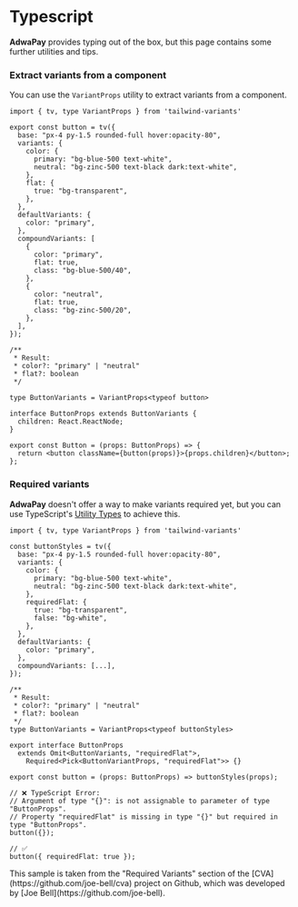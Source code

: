 
# Typescript

**AdwaPay** provides typing out of the box, but this page contains some further utilities and tips.

### Extract variants from a component

You can use the `VariantProps` utility to extract variants from a component. 

```tsx copy /VariantProps/
import { tv, type VariantProps } from 'tailwind-variants'

export const button = tv({
  base: "px-4 py-1.5 rounded-full hover:opacity-80",
  variants: {
    color: {
      primary: "bg-blue-500 text-white",
      neutral: "bg-zinc-500 text-black dark:text-white",
    },
    flat: {
      true: "bg-transparent",
    },
  },
  defaultVariants: {
    color: "primary",
  },
  compoundVariants: [
    {
      color: "primary",
      flat: true,
      class: "bg-blue-500/40",
    },
    {
      color: "neutral",
      flat: true,
      class: "bg-zinc-500/20",
    },
  ],
});

/**
 * Result:
 * color?: "primary" | "neutral"
 * flat?: boolean 
 */

type ButtonVariants = VariantProps<typeof button>

interface ButtonProps extends ButtonVariants {
  children: React.ReactNode;
}

export const Button = (props: ButtonProps) => {
  return <button className={button(props)}>{props.children}</button>;
};
```

### Required variants 

**AdwaPay** doesn't offer a way to make variants required yet, but you can use TypeScript's [Utility Types](https://www.typescriptlang.org/docs/handbook/utility-types.html) to achieve this.

```tsx copy /VariantProps/
import { tv, type VariantProps } from 'tailwind-variants'

const buttonStyles = tv({
  base: "px-4 py-1.5 rounded-full hover:opacity-80",
  variants: {
    color: {
      primary: "bg-blue-500 text-white",
      neutral: "bg-zinc-500 text-black dark:text-white",
    },
    requiredFlat: {
      true: "bg-transparent",
      false: "bg-white",
    },
  },
  defaultVariants: {
    color: "primary",
  },
  compoundVariants: [...],
});

/**
 * Result:
 * color?: "primary" | "neutral"
 * flat?: boolean 
 */
type ButtonVariants = VariantProps<typeof buttonStyles>

export interface ButtonProps
  extends Omit<ButtonVariants, "requiredFlat">,
    Required<Pick<ButtonVariantProps, "requiredFlat">> {}

export const button = (props: ButtonProps) => buttonStyles(props);

// ❌ TypeScript Error:
// Argument of type "{}": is not assignable to parameter of type "ButtonProps".
// Property "requiredFlat" is missing in type "{}" but required in type "ButtonProps".
button({});

// ✅
button({ requiredFlat: true });
```

<Callout type="info">
  <div className="text-sm">
    This sample is taken from the "Required Variants" section of the [CVA](https://github.com/joe-bell/cva) project on Github, which was developed by [Joe Bell](https://github.com/joe-bell).
  </div>
</Callout>
